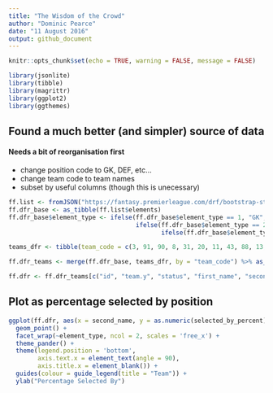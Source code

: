 ---
title: "The Wisdom of the Crowd"
author: "Dominic Pearce"
date: "11 August 2016"
output: github_document
---

```{r setup, include=FALSE}
knitr::opts_chunk$set(echo = TRUE, warning = FALSE, message = FALSE)
```

```{r}
library(jsonlite)
library(tibble)
library(magrittr)
library(ggplot2)
library(ggthemes)
```

## Found a much better (and simpler) source of data
#### Needs a bit of reorganisation first
- change position code to GK, DEF, etc...
- change team code to team names
- subset by useful columns (though this is unecessary)

```{r}
ff.list <- fromJSON("https://fantasy.premierleague.com/drf/bootstrap-static")
ff.dfr_base <- as_tibble(ff.list$elements)
ff.dfr_base$element_type <- ifelse(ff.dfr_base$element_type == 1, "GK", 
                                   ifelse(ff.dfr_base$element_type == 2, "DEF", 
                                          ifelse(ff.dfr_base$element_type == 3, "MID", "FWD")))

teams_dfr <- tibble(team_code = c(3, 91, 90, 8, 31, 20, 11, 43, 88, 13, 14, 110, 1, 25, 56, 80, 21, 6, 57, 35), team = c("Arsenal", "Bournemouth", "Burnley", "Chelsea", "Crystal Palace", "Southampton", "Everton", "Man City", "Hull", "Leicester", "Liverpool", "Stoke", "Man Utd", "Middlesbrough", "Sunderland", "Swansea", "West Ham", "Tottenham", "Watford", "West Brom"))

ff.dfr_teams <- merge(ff.dfr_base, teams_dfr, by = "team_code") %>% as_tibble()

ff.dfr <- ff.dfr_teams[c("id", "team.y", "status", "first_name", "second_name", "now_cost", "value_form", "value_season", "selected_by_percent", "form", "total_points", "points_per_game", "minutes", "goals_scored", "assists", "clean_sheets", "goals_conceded", "own_goals", "penalties_saved", "penalties_missed", "yellow_cards", "red_cards", "saves", "bonus", "bps", "influence", "creativity", "threat", "element_type")]
```

## Plot as percentage selected by position

```{r, fig.height = 13, fig.width = 9.5}
ggplot(ff.dfr, aes(x = second_name, y = as.numeric(selected_by_percent), colour = team.y)) + 
  geom_point() + 
  facet_wrap(~element_type, ncol = 2, scales = 'free_x') +
  theme_pander() +
  theme(legend.position = 'bottom', 
        axis.text.x = element_text(angle = 90),
        axis.title.x = element_blank()) +
  guides(colour = guide_legend(title = "Team")) +
  ylab("Percentage Selected By")
```










